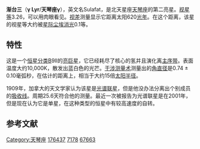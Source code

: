 {{Starbox begin
| name = 渐台三
}}
{{Starbox image
| image = 
     <div style="position: relative">[[File:Lyra_IAU.svg|250px]]
     <div style="position: absolute; left: 43.0%; top: 50.0%">[[File:Cercle_rouge_100%.svg|12px]]</div>
     </div>
| caption=渐台三的位置
}}
{{Starbox observe
| epoch = [[J2000.0|J2000.0]]
| constell = [[天琴座|天琴座]]<ref name=SIMBAD>{{cite web
 | url=http://simbad.u-strasbg.fr/simbad/sim-id?Ident=HR+7178
 | title=Pulsating variable Star
 | publisher=Centre de Données astronomiques de Strasbourg
 | work=SIMBAD
 | accessdate=2012-07-13
 | archive-date=2019-07-29
 | archive-url=https://web.archive.org/web/20190729102025/http://simbad.u-strasbg.fr/simbad/sim-id?Ident=HR+7178
 | dead-url=no
 }}</ref><ref name=DATA>{{cite web
 | url=http://vizier.u-strasbg.fr/viz-bin/VizieR-5?-out.add=.&-source=5050&-corr=PK=HR&-out.max=9999&HR=7178
 | title=VizieR Detailed Page
 | accessdate=2012-07-13
 | archive-date=2016-03-04
 | archive-url=https://web.archive.org/web/20160304233910/http://vizier.u-strasbg.fr/viz-bin/VizieR-5?-out.add=.&-source=5050&-corr=PK=HR&-out.max=9999&HR=7178
 | dead-url=no
 }}</ref>
| 星官 = 
| ra = {{RA|18|58|56.6}}<ref name=SIMBAD /><ref name=DATA />
| dec = {{DEC|+32|41|22}}<ref name=SIMBAD /><ref name=DATA />
| appmag_v = 3.26<ref name=SIMBAD /><ref name=DATA />
}}
{{Starbox character
| class = B9II<ref name=SIMBAD /><ref name=DATA />
| b-v = -0.05<ref name=SIMBAD /><ref name=DATA />
| u-b = -0.12<ref name=SIMBAD /><ref name=DATA />
| r-i = -0.01<ref name=SIMBAD /><ref name=DATA />
| variable = 
}}
{{Starbox astrometry
| radial_v = –21.1<
| prop_mo_ra  = –3.09
| prop_mo_dec = +1.11
| parallax = 5.26
| p_error  = 0.27
| parallax_footnote = 
| absmag_v = 
}}
{{Starbox detail
| mass     = 6
| radius   = 15
| luminosity  = 2,000
| temperature = 10,000
| metal_fe = +0.15
| rotation = 
| rotational_velocity = 71–72
| gravity  = 4.06
| age      = 
}}
{{Starbox catalog
| names =BD+32 3286，[[SAO星表|SAO]] 67663，[[HD星表|HD]] 176437，[[HR星表|HR]] 7178}}
{{Starbox reference |Simbad=HR+7178}}
{{Starbox end}}

'''渐台三'''（'''γ Lyr'''/'''天琴座γ'''），英文名Sulafat，是北天星座[[天琴座|天琴座]]的第二亮星。[[视星等|视星等]]3.26，可以用肉眼看见。[[视差|视差]]测量显示它距离太阳620[[光年|光年]]。在这个距离，该星的视星等大约被[[星际尘埃|星际尘埃]][[消光|消光]]0.1等。

==特性==
这是一个[[恒星分类|恒星分类]]B9II的[[亮巨星|亮巨星]]，它已经耗尽了核心的氢并且演化离[[主序带|主序带]]。表面温度大约10,000K，散发出蓝白色的光芒。[[干涉测量术|干涉测量术]]测量出的[[角直径|角直径]]是0.74 ± 0.10毫弧秒，在估计的距离上，相当于大约15倍[[太阳半径|太阳半径]]。

1909年，加拿大的天文学家认为该星是[[光谱联星|光谱联星]]，但是他没办法分离出个别成员的[[吸收线|吸收线]]。周期25.6天符合他的测量。最近一次被报告为光谱联星是在2001年，但是现在认为它是单星，在这种类型的恒星中有较高速度的自转。

== 参考文献 ==
{{reflist}}


{{天琴座恒星}}
{{星官|渐台|4|7}}
[[Category:天琴座|Category:天琴座]]
[[Category:HD和HDE天體|176437]]
[[Category:HR天體|7178]]
[[Category:SAO天體|67663]]